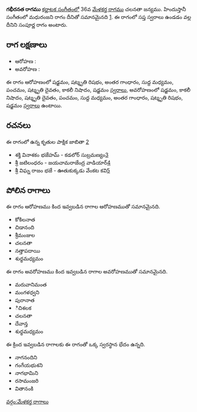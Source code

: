 {{Infobox ragam
	| name          	= గభీరనత
	| synonym	    	= 
	| mela          	= 
	| chakra        	= 
	| janaka        	= 
	| type          	= సంపూర్ణ
	| arohanam      	= {{svaraC|S|R3|G3|M1|P|D3|N3|S'}} 
	| avarohanam    	= {{svaraC|S'|N3|D3|P|M1|G3|R3|S}}
	| jeeva         	=
	| chhaya        	=
	| nyasa         	=
	| vishesha      	= 
	| equivalent  		= మధురంజని
}}
{{కర్ణాటక సంగీత రాగాలు}}
'''గభీరనత రాగము''' [[కర్ణాటక సంగీతం]]లో 36వ [[మేళకర్త రాగము]] చలనతా జన్యము.  హిందుస్తానీ సంగీతంలో మధురంజని రాగం దీనితో సమానమైనది [https://karnatik.com/hcragatable.shtml]. ఈ రాగంలో సప్త స్వరాలు ఉండడం వల్ల దీనిని సంపూర్ణ రాగం అంటారు.


==రాగ లక్షణాలు==


* ఆరోహణ : {{svaraC|S|R3|G3|M1|P|D3|N3|S'}} 
* అవరోహణ : {{svaraC|S'|N3|D3|P|M1|G3|R3|S}}

ఈ రాగం ఆరోహణంలో షడ్జమం, షట్శృతి రిషభం, అంతర గాంధారం, సుద్ద మధ్యమం, పంచమం, షట్శృతి దైవతం, కాకలీ నిషాదం, షడ్జమం [[స్వరాలు]], అవరోహణంలో షడ్జమం, కాకలీ నిషాదం, షట్శృతి దైవతం, పంచమం, సుద్ద మధ్యమం, అంతర గాంధారం, షట్శృతి రిషభం, షడ్జమం [[స్వరాలు]] ఉంటాయి.

==రచనలు==
ఈ రాగంలో ఉన్న కృతుల పాక్షిక జాబితా [https://github.com/ssrihari/ragavardhini/blob/master/ragas/kritis.psv]
* శక్తి వినాశకం భజేహమ్ - కడలోర్ సుబ్రమణ్యం[http://www.karnatik.com/c1307.shtml]
* శ్రీ జటిలంధరం - జయచామరాజేంద్ర వాడియార్[http://www.karnatik.com/c3289.shtml]
* శ్రీ విఘ్న రాజం భజే - ఊతుకుక్కడు వేంకట కవి[http://www.karnatik.com/c2624.shtml]




==పోలిన రాగాలు==
ఈ రాగం ఆరోహణము కింద ఇవ్వబడిన రాగాల ఆరోహణముతో సమానమైనది.
* కోకిలనాత
* చిడానంది
* శ్రీమంజుల
* చలనతా
* నత్తాపదాయి
* శుధ్ధమధ్యమం

ఈ రాగం అవరోహణము కింద ఇవ్వబడిన రాగాల అవరోహణముతో సమానమైనది.
* మరువానిమంత
* మంగళధ్వని
* పురానాత
* ిచిశలక
* చలనతా
* దేవాన్త
* శుధ్ధమధ్యమం

ఈ క్రింద ఇవ్వబడిన రాగాలకు ఈ రాగంతో ఒక్క స్వరస్థాన భేదం ఉన్నది.
* నాగనందిని
* గంగేయభుశని
* నాగభామిని
* రసామంజరి
* వితానంకి



[[వర్గం:మేళకర్త రాగాలు]]